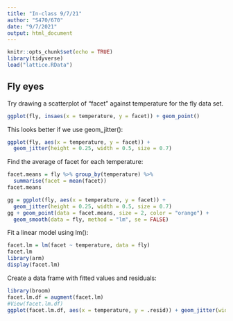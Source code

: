 ---
title: "In-class 9/7/21"
author: "S470/670"
date: "9/7/2021"
output: html_document
---

```{r setup, include=FALSE}
knitr::opts_chunk$set(echo = TRUE)
library(tidyverse)
load("lattice.RData")
```

## Fly eyes

Try drawing a scatterplot of "facet" against temperature for the fly data set.

```{r}
ggplot(fly, insaes(x = temperature, y = facet)) + geom_point()
```

This looks better if we use geom_jitter():

```{r}
ggplot(fly, aes(x = temperature, y = facet)) +
  geom_jitter(height = 0.25, width = 0.5, size = 0.7)
```

Find the average of facet for each temperature:

```{r}
facet.means = fly %>% group_by(temperature) %>%
  summarise(facet = mean(facet))
facet.means
```

```{r}
gg = ggplot(fly, aes(x = temperature, y = facet)) +
  geom_jitter(height = 0.25, width = 0.5, size = 0.7)
gg + geom_point(data = facet.means, size = 2, color = "orange") +
  geom_smooth(data = fly, method = "lm", se = FALSE)
```

Fit a linear model using lm():

```{r}
facet.lm = lm(facet ~ temperature, data = fly)
facet.lm
library(arm)
display(facet.lm)
```

Create a data frame with fitted values and residuals:

```{r}
library(broom)
facet.lm.df = augment(facet.lm)
#View(facet.lm.df)
ggplot(facet.lm.df, aes(x = temperature, y = .resid)) + geom_jitter(width = 0.5)
```











